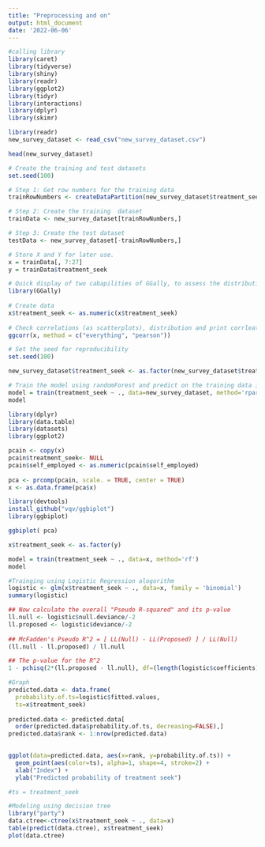 ---
title: "Preprocessing and on"
output: html_document
date: '2022-06-06'
---

```{r}
#calling library
library(caret)
library(tidyverse)
library(shiny)
library(readr)
library(ggplot2)
library(tidyr)
library(interactions)
library(dplyr)
library(skimr)
```



```{r }
library(readr)
new_survey_dataset <- read_csv("new_survey_dataset.csv")

head(new_survey_dataset)

```



```{r }
# Create the training and test datasets
set.seed(100)

# Step 1: Get row numbers for the training data
trainRowNumbers <- createDataPartition(new_survey_dataset$treatment_seek, p=0.8, list=FALSE)

# Step 2: Create the training  dataset
trainData <- new_survey_dataset[trainRowNumbers,]

# Step 3: Create the test dataset
testData <- new_survey_dataset[-trainRowNumbers,]

# Store X and Y for later use.
x = trainData[, 7:27]
y = trainData$treatment_seek 


```





```{r}
# Quick display of two cabapilities of GGally, to assess the distribution and correlation of variables 
library(GGally)
 
# Create data 
x$treatment_seek <- as.numeric(x$treatment_seek)
 
# Check correlations (as scatterplots), distribution and print corrleation coefficient 
ggcorr(x, method = c("everything", "pearson")) 

```

```{r}

# Set the seed for reproducibility
set.seed(100)

new_survey_dataset$treatment_seek <- as.factor(new_survey_dataset$treatment_seek)

# Train the model using randomForest and predict on the training data itself.
model = train(treatment_seek ~ ., data=new_survey_dataset, method='rpart')
model


```

```{r}
library(dplyr)
library(data.table)
library(datasets)
library(ggplot2)

pcain <- copy(x)
pcain$treatment_seek<- NULL
pcain$self_employed <- as.numeric(pcain$self_employed)
 
pca <- prcomp(pcain, scale. = TRUE, center = TRUE)
x <- as.data.frame(pca$x)
```
 
```{r}
library(devtools)
install_github("vqv/ggbiplot")
library(ggbiplot)

ggbiplot( pca)
```





```{r}

x$treatment_seek <- as.factor(y)

model = train(treatment_seek ~ ., data=x, method='rf')
model
```




```{r}
#Trainging using Logistic Regression alogorithm
logistic <- glm(x$treatment_seek ~ ., data=x, family = 'binomial')
summary(logistic)

## Now calculate the overall "Pseudo R-squared" and its p-value
ll.null <- logistic$null.deviance/-2
ll.proposed <- logistic$deviance/-2
 
## McFadden's Pseudo R^2 = [ LL(Null) - LL(Proposed) ] / LL(Null)
(ll.null - ll.proposed) / ll.null

## The p-value for the R^2
1 - pchisq(2*(ll.proposed - ll.null), df=(length(logistic$coefficients)-1))

#Graph
predicted.data <- data.frame(
  probability.of.ts=logistic$fitted.values,
  ts=x$treatment_seek)
 
predicted.data <- predicted.data[
  order(predicted.data$probability.of.ts, decreasing=FALSE),]
predicted.data$rank <- 1:nrow(predicted.data)
 

ggplot(data=predicted.data, aes(x=rank, y=probability.of.ts)) +
  geom_point(aes(color=ts), alpha=1, shape=4, stroke=2) +
  xlab("Index") +
  ylab("Predicted probability of treatment seek")

#ts = treatment_seek
```


```{r}
#Modeling using decision tree
library("party")
data.ctree<-ctree(x$treatment_seek ~ ., data=x)
table(predict(data.ctree), x$treatment_seek)
plot(data.ctree)

```



